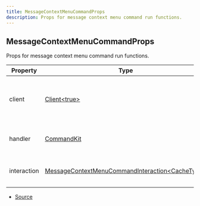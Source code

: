 ```yaml
---
title: MessageContextMenuCommandProps
description: Props for message context menu command run functions.
---
```


## MessageContextMenuCommandProps

Props for message context menu command run functions.

| Property | Type | Value | Description |
| ----------- | ----------- | ----------- | ----------- |
| client | [Client\<true>](https://discord.js.org/docs/packages/discord.js/main/Client:Class) | N/A | The Discord.js client object that CommandKit is handling. |
| handler | [CommandKit](/docs/api-reference/classes/CommandKit) | N/A | The current CommandKit handler instance. |
| interaction | [MessageContextMenuCommandInteraction\<CacheType>](https://discord.js.org/docs/packages/discord.js/main/MessageContextMenuCommandInteraction:Class) | N/A | The current command interaction object. |


- [Source](https://github.com/underctrl-io/commandkit/blob/6e189b13079ad78949d9ad2ddda0cbfd45677e1d/packages/commandkit/src/types.ts#L174)